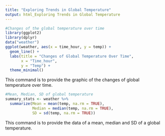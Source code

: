 ---
title: "Exploring Trends in Global Temperature"
output: html_Exploring Trends in Global Temperature
---


```{r}
#Changes of the global temperature over time
library(ggplot2)
library(dplyr)
data("weather")
ggplot(weather, aes(x = time_hour, y = temp)) +
  geom_line() +
  labs(title = "Changes of Global Temperature Over Time",
       x = "Time_hour",
       y = "Temp") +
  theme_minimal()
```
This command is to provide the graphic of the changes of global temperature over time.
```{r}
#Mean, Median, SD of global temperature 
summary_stats <- weather %>%
  summarize(Mean = mean(temp, na.rm = TRUE),
            Median = median(temp, na.rm = TRUE),
            SD = sd(temp, na.rm = TRUE))
```
This command is to provide the data of a mean, median and SD of a global temperature.

